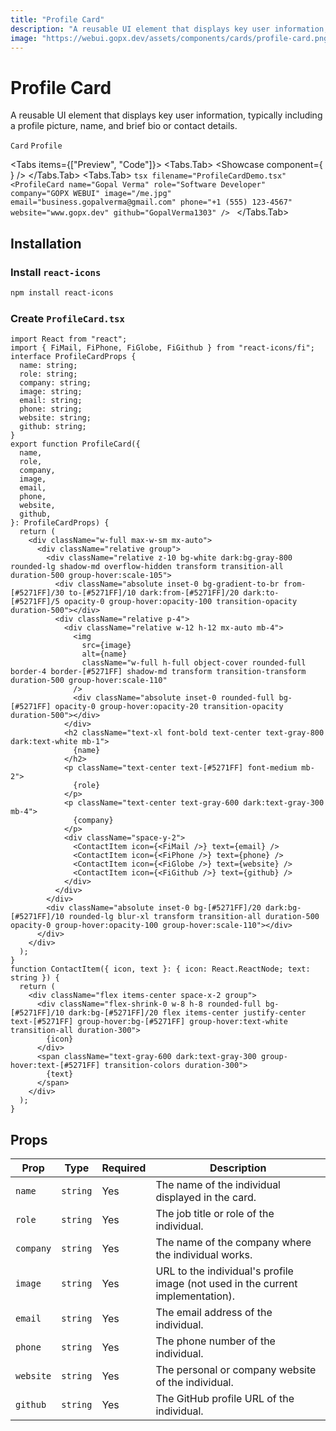 ```yaml
---
title: "Profile Card"
description: "A reusable UI element that displays key user information, typically including a profile picture, name, and brief bio or contact details."
image: "https://webui.gopx.dev/assets/components/cards/profile-card.png"
---
```



# Profile Card

<p className="opacity-80 text-lg">A reusable UI element that displays key user information, typically including a profile picture, name, and brief bio or contact details.</p>

`Card` `Profile`

<Tabs items={["Preview", "Code"]}>
  <Tabs.Tab>
    <Showcase 
      component={
    <ProfileCard
      name="Gopal Verma"
      role="Software Developer"
      company="GOPX WEBUI"
      image="/me.jpg"
      email="business.gopalverma@gmail.com"
      phone="+1 (555) 123-4567"
      website="www.gopx.dev"
      github="GopalVerma1303"
    />
      }
    />
  </Tabs.Tab>
  <Tabs.Tab>
    ```tsx filename="ProfileCardDemo.tsx"
    <ProfileCard
      name="Gopal Verma"
      role="Software Developer"
      company="GOPX WEBUI"
      image="/me.jpg"
      email="business.gopalverma@gmail.com"
      phone="+1 (555) 123-4567"
      website="www.gopx.dev"
      github="GopalVerma1303"
    />
    ```
  </Tabs.Tab>
</Tabs>

## Installation

<Steps>

### Install `react-icons`

  ```bash
  npm install react-icons
  ```
 
### Create `ProfileCard.tsx` 

```tsx filename="ProfileCard.tsx" showLineNumbers 
import React from "react";
import { FiMail, FiPhone, FiGlobe, FiGithub } from "react-icons/fi";
interface ProfileCardProps {
  name: string;
  role: string;
  company: string;
  image: string;
  email: string;
  phone: string;
  website: string;
  github: string;
}
export function ProfileCard({
  name,
  role,
  company,
  image,
  email,
  phone,
  website,
  github,
}: ProfileCardProps) {
  return (
    <div className="w-full max-w-sm mx-auto">
      <div className="relative group">
        <div className="relative z-10 bg-white dark:bg-gray-800 rounded-lg shadow-md overflow-hidden transform transition-all duration-500 group-hover:scale-105">
          <div className="absolute inset-0 bg-gradient-to-br from-[#5271FF]/30 to-[#5271FF]/10 dark:from-[#5271FF]/20 dark:to-[#5271FF]/5 opacity-0 group-hover:opacity-100 transition-opacity duration-500"></div>
          <div className="relative p-4">
            <div className="relative w-12 h-12 mx-auto mb-4">
              <img
                src={image}
                alt={name}
                className="w-full h-full object-cover rounded-full border-4 border-[#5271FF] shadow-md transform transition-transform duration-500 group-hover:scale-110"
              />
              <div className="absolute inset-0 rounded-full bg-[#5271FF] opacity-0 group-hover:opacity-20 transition-opacity duration-500"></div>
            </div>
            <h2 className="text-xl font-bold text-center text-gray-800 dark:text-white mb-1">
              {name}
            </h2>
            <p className="text-center text-[#5271FF] font-medium mb-2">
              {role}
            </p>
            <p className="text-center text-gray-600 dark:text-gray-300 mb-4">
              {company}
            </p>
            <div className="space-y-2">
              <ContactItem icon={<FiMail />} text={email} />
              <ContactItem icon={<FiPhone />} text={phone} />
              <ContactItem icon={<FiGlobe />} text={website} />
              <ContactItem icon={<FiGithub />} text={github} />
            </div>
          </div>
        </div>
        <div className="absolute inset-0 bg-[#5271FF]/20 dark:bg-[#5271FF]/10 rounded-lg blur-xl transform transition-all duration-500 opacity-0 group-hover:opacity-100 group-hover:scale-110"></div>
      </div>
    </div>
  );
}
function ContactItem({ icon, text }: { icon: React.ReactNode; text: string }) {
  return (
    <div className="flex items-center space-x-2 group">
      <div className="flex-shrink-0 w-8 h-8 rounded-full bg-[#5271FF]/10 dark:bg-[#5271FF]/20 flex items-center justify-center text-[#5271FF] group-hover:bg-[#5271FF] group-hover:text-white transition-all duration-300">
        {icon}
      </div>
      <span className="text-gray-600 dark:text-gray-300 group-hover:text-[#5271FF] transition-colors duration-300">
        {text}
      </span>
    </div>
  );
}
```

</Steps>

## Props

| Prop     | Type    | Required | Description                                          |
|----------|---------|----------|------------------------------------------------------|
| `name`   | `string`| Yes      | The name of the individual displayed in the card.   |
| `role`   | `string`| Yes      | The job title or role of the individual.            |
| `company`| `string`| Yes      | The name of the company where the individual works.  |
| `image`  | `string`| Yes      | URL to the individual's profile image (not used in the current implementation). |
| `email`  | `string`| Yes      | The email address of the individual.                 |
| `phone`  | `string`| Yes      | The phone number of the individual.                  |
| `website`| `string`| Yes      | The personal or company website of the individual.   |
| `github` | `string`| Yes      | The GitHub profile URL of the individual.            |
